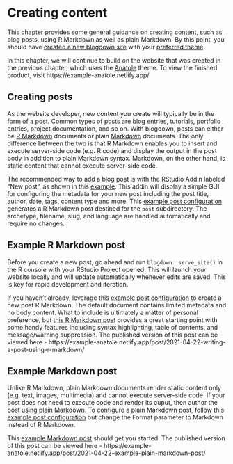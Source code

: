 # Creating content {#content}

This chapter provides some general guidance on creating content, such as blog posts, using R Markdown as well as plain Markdown. By this point, you should have [created a new blogdown site](#create-new-blogdown) with your [preferred theme](#select-hugo-theme).

In this chapter, we will continue to build on the website that was created in the previous chapter, which uses the [Anatole](https://themes.gohugo.io/anatole/) theme. To view the finished product, visit https://example-anatole.netlify.app/

## Creating posts

As the website developer, new content you create will typically be in the form of a post. Common types of posts are blog entries, tutorials, portfolio entries, project documentation, and so on. With blogdown, posts can either be [R Markdown](https://bookdown.org/yihui/rmarkdown/html-document.html) documents or plain [Markdown](https://www.markdownguide.org/getting-started/) documents. The only difference between the two is that R Markdown enables you to insert and execute server-side code (e.g. R code) and display the output in the post body in addition to plain Markdown syntax. Markdown, on the other hand, is static content that cannot execute server-side code.

The recommended way to add a blog post is with the RStudio Addin labeled "New post", as shown in this [example](https://i.imgur.com/S9dl4DZ.png). This addin will display a simple GUI for configuring the metadata for your new post including the post title, author, date, tags, content type and more. This [example post configuration](https://i.imgur.com/UEzRUnO.png) generates a R Markdown post destined for the `post` subdirectory. The archetype, filename, slug, and language are handled automatically and require no changes.

## Example R Markdown post

Before you create a new post, go ahead and run `blogdown::serve_site()` in the R console with your RStudio Project opened. This will launch your website locally and will update automatically whenever edits are saved. This is key for rapid development and iteration.

If you haven't already, leverage this [example post configuration](https://i.imgur.com/UEzRUnO.png) to create a new post R Markdown. The default document contains limited metadata and no body content. What to include is ultimately a matter of personal preference, but [this R Markdown post](https://github.com/dannymorris/anatole-site/blob/master/content/english/post/2021-04-22-writing-a-post-using-r-markdown/index.en.Rmd) provides a great starting point with some handy features including syntax highlighting, table of contents, and message/warning suppression. The published version of this post can be viewed here - https://example-anatole.netlify.app/post/2021-04-22-writing-a-post-using-r-markdown/

## Example Markdown post

Unlike R Markdown, plain Markdown documents render static content only (e.g. text, images, multimedia) and cannot execute server-side code. If your post does not need to execute code and render its ouput, then author the post using plain Markdown. To configure a plain Markdown post, follow this [example post configuration](https://i.imgur.com/UEzRUnO.png) but change the Format parameter to Markdown instead of R Markdown.

This [example Markdown post](https://raw.githubusercontent.com/dannymorris/anatole-site/master/content/english/post/2021-04-22-example-plain-markdown-post/index.en.md) should get you started. The published version of this post can be viewed here - https://example-anatole.netlify.app/post/2021-04-22-example-plain-markdown-post/